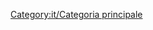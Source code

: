 
{{en/Bilingual box| it
| ''Qui ci sono gli articoli che riguardano direttamente il gioco.''
| ''Articles directly relating to playing the game are here.''}}

[[Category:it/Categoria principale]]